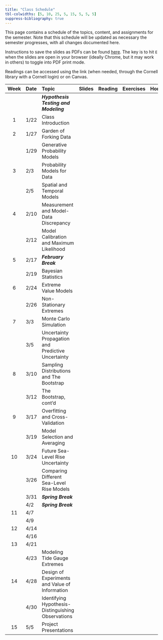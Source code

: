 ```yaml
---
title: "Class Schedule"
tbl-colwidths: [5, 10, 25, 5, 15, 5, 5, 5]
suppress-bibliography: true
---
```


This page contains a schedule of the topics, content, and assignments for the semester.
Note that this schedule will be updated as necessary the semester progresses, with all changes documented here.

Instructions to save the slides as PDFs can be found [here](https://quarto.org/docs/presentations/revealjs/presenting.html#print-to-pdf). The key is to hit `E` when the slides are open in your browser (ideally Chrome, but it may work in others) to toggle into PDF print mode.

Readings can be accessed using the link (when needed, through the Cornell library with a Cornell login) or on Canvas. 

| Week | Date | Topic | Slides | Reading | Exercises | Homework | 
:-----:|:---------|:---------|:---------:|:------:|:--:|:---:|
| | | ***Hypothesis Testing and Modeling*** | | | |
| 1 | 1/22 | Class Introduction |
| 2 | 1/27 | Garden of Forking Data |
|   | 1/29 | Generative Probability Models |
| 3 | 2/3  | Probability Models for Data  |
|   | 2/5  | Spatial and Temporal Models |
| 4 | 2/10 | Measurement and Model-Data Discrepancy |
|   | 2/12 | Model Calibration and Maximum Likelihood |
| 5 | 2/17 | ***February Break *** |
|   | 2/19 | Bayesian Statistics |
| 6 | 2/24 | Extreme Value Models |
|   | 2/26 | Non-Stationary Extremes  |
| 7 | 3/3  | Monte Carlo Simulation |
|   | 3/5  | Uncertainty Propagation and Predictive Uncertainty |
| 8 | 3/10 | Sampling Distributions and The Bootstrap |
|   | 3/12 | The Bootstrap, cont'd |
| 9 | 3/17 | Overfitting and Cross-Validation |
|   | 3/19 | Model Selection and Averaging |
| 10 | 3/24 | Future Sea-Level Rise Uncertainty |
|    | 3/26 | Comparing Different Sea-Level Rise Models | 
|    | 3/31 | ***Spring Break*** | 
|    | 4/2  | ***Spring Break*** |
| 11 | 4/7  |  |
|    | 4/9 |  |
| 12 | 4/14 |  | 
|    | 4/16 | |
| 13 | 4/21 | |
|    | 4/23 | Modeling Tide Gauge Extremes |
| 14 | 4/28 | Design of Experiments and Value of Information |
|    | 4/30 | Identifying Hypothesis-Distinguishing Observations |
| 15 | 5/5  | Project Presentations
